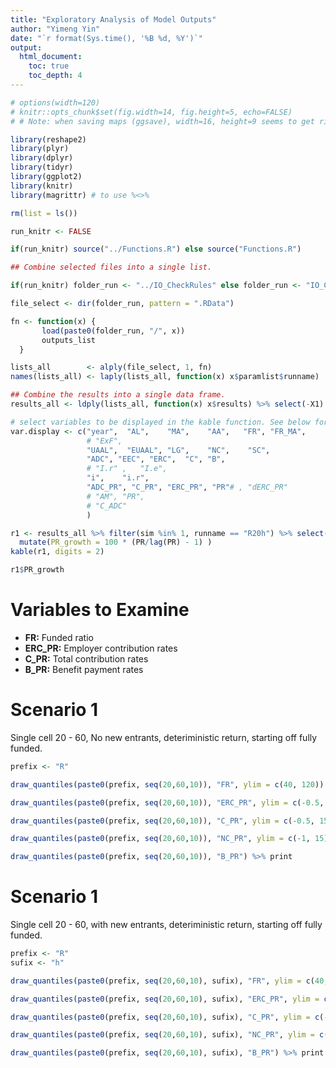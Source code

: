 ```yaml
---
title: "Exploratory Analysis of Model Outputs"
author: "Yimeng Yin"
date: "`r format(Sys.time(), '%B %d, %Y')`"
output: 
  html_document:
    toc: true
    toc_depth: 4
---
```



```r

# options(width=120)
# knitr::opts_chunk$set(fig.width=14, fig.height=5, echo=FALSE)
# # Note: when saving maps (ggsave), width=16, height=9 seems to get rid of white space

```




```r
library(reshape2)
library(plyr)
library(dplyr)
library(tidyr)
library(ggplot2)
library(knitr)
library(magrittr) # to use %<>%

rm(list = ls())

run_knitr <- FALSE

if(run_knitr) source("../Functions.R") else source("Functions.R")


```


```r
## Combine selected files into a single list.

if(run_knitr) folder_run <- "../IO_CheckRules" else folder_run <- "IO_CheckRules"

file_select <- dir(folder_run, pattern = ".RData")

fn <- function(x) {
       load(paste0(folder_run, "/", x))
       outputs_list
  }

lists_all        <- alply(file_select, 1, fn)
names(lists_all) <- laply(lists_all, function(x) x$paramlist$runname)

## Combine the results into a single data frame.
results_all <- ldply(lists_all, function(x) x$results) %>% select(-X1)

```




```r

# select variables to be displayed in the kable function. See below for a list of all avaiable variables and explanations.
var.display <- c("year",  "AL",    "MA",    "AA",   "FR", "FR_MA",
                 # "ExF",   
                 "UAAL",  "EUAAL", "LG",    "NC",    "SC",    
                 "ADC", "EEC", "ERC",  "C", "B",     
                 # "I.r" ,   "I.e", 
                 "i",    "i.r",
                 "ADC_PR", "C_PR", "ERC_PR", "PR"# , "dERC_PR"
                 # "AM", "PR",
                 # "C_ADC"
                 )

r1 <- results_all %>% filter(sim %in% 1, runname == "R20h") %>% select(one_of(var.display)) %>% 
  mutate(PR_growth = 100 * (PR/lag(PR) - 1) )
kable(r1, digits = 2)

r1$PR_growth

```





# Variables to Examine
- **FR:** Funded ratio
- **ERC_PR:** Employer contribution rates
- **C_PR:** Total contribution rates
- **B_PR:** Benefit payment rates 




# Scenario 1 
Single cell 20 - 60, No new entrants, deteriministic return, starting off fully funded. 

```r

prefix <- "R"

draw_quantiles(paste0(prefix, seq(20,60,10)), "FR", ylim = c(40, 120)) %>% print

draw_quantiles(paste0(prefix, seq(20,60,10)), "ERC_PR", ylim = c(-0.5, 15)) %>% print

draw_quantiles(paste0(prefix, seq(20,60,10)), "C_PR", ylim = c(-0.5, 15)) %>% print

draw_quantiles(paste0(prefix, seq(20,60,10)), "NC_PR", ylim = c(-1, 15)) %>% print

draw_quantiles(paste0(prefix, seq(20,60,10)), "B_PR") %>% print

```



# Scenario 1 
Single cell 20 - 60, with new entrants, deteriministic return, starting off fully funded. 

```r

prefix <- "R"
sufix <- "h"

draw_quantiles(paste0(prefix, seq(20,60,10), sufix), "FR", ylim = c(40, 120)) %>% print

draw_quantiles(paste0(prefix, seq(20,60,10), sufix), "ERC_PR", ylim = c(-0.5, 15)) %>% print

draw_quantiles(paste0(prefix, seq(20,60,10), sufix), "C_PR", ylim = c(-0.5, 15)) %>% print

draw_quantiles(paste0(prefix, seq(20,60,10), sufix), "NC_PR", ylim = c(-1, 15)) %>% print

draw_quantiles(paste0(prefix, seq(20,60,10), sufix), "B_PR") %>% print

```






